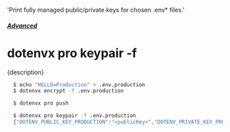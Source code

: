   'Print fully managed public/private keys for chosen .env* files.'

##### [Advanced](/docs/pro#advanced)
# dotenvx pro keypair -f

<p className="lead">{description}</p>

```sh
  $ echo "HELLO=Production" > .env.production
  $ dotenvx encrypt -f .env.production

  $ dotenvx pro push

  $ dotenvx pro keypair -f .env.production
  {"DOTENV_PUBLIC_KEY_PRODUCTION":"<publicKey>","DOTENV_PRIVATE_KEY_PRODUCTION":"<privateKey>"}
```
